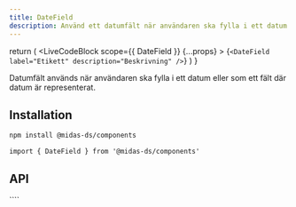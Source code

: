 ```yaml
---
title: DateField
description: Använd ett datumfält när användaren ska fylla i ett datum.
---
```



  return (
    <LiveCodeBlock
      scope={{ DateField }}
      {...props}
    >
      {`<DateField
        label="Etikett"
        description="Beskrivning"
    />`}
    </LiveCodeBlock>
  )
}

<ComponentHeader
  name='Datefield'
  friendlyName='Datumfält'
  overrideHeadlessLink='https://react-spectrum.adobe.com/react-aria/DateField.html'
/>

Datumfält används när användaren ska fylla i ett datum eller som ett fält där datum är representerat.

<Example hideCode />

## Installation

```bash npm2yarn
npm install @midas-ds/components
```

```tsx
import { DateField } from '@midas-ds/components'
```

<Example hideExample />


## API

<PropTable name='DateField' />
````
